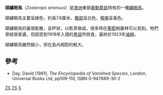 {{Speciesbox
| name = 碩繡眼鳥
| image = Robust White-eye.jpg
| status = EX
| status_system = iucn3.1
| extinct = 1923年
| status_ref = <ref name=IUCN>{{IUCN2008|assessors=BirdLife International|year=2008|id=148290|title=Zosterops strenuus|downloaded=2009-01-22}}</ref>
| genus = Zosterops
| species = strenuus
| authority = [[約翰·古爾德|Gould]], 1855
}}

'''碩繡眼鳥'''（''Zosterops strenuus''）是[[澳洲|澳洲]]東部[[豪勳爵島|豪勳爵島]]特有的一種[[繡眼鳥|繡眼鳥]]。

碩繡眼鳥主要呈綠色，約長7.6厘米，[[腹部|腹部]]呈白色，[[喉嚨|喉嚨]]呈黃色。

碩繡眼鳥的巢很鬆散，呈杯狀，以乾草做成，很多時在[[葡萄|葡萄]]樹叢林可以見到。牠們曾經很普遍，但因受到1918年入侵的[[黑鼠|黑鼠]]所掠食，最終於1923年[[滅絕|滅絕]]。

碩繡眼鳥雖然細小，但在島內相對的較大。

==參考==
{{reflist}}
* Day, David (1981), ''The Encyclopedia of Vanished Species'', London, Universal Books Ltd, pp109–110, ISBN 0-947889-30-2
{{Taxonbar|from=Q912836}}

[[Category:IUCN紅色名錄絕滅物種|ZS]]
[[Category:EPBC法案绝灭生物群|ZS]]
[[Category:繡眼鳥屬|S]]